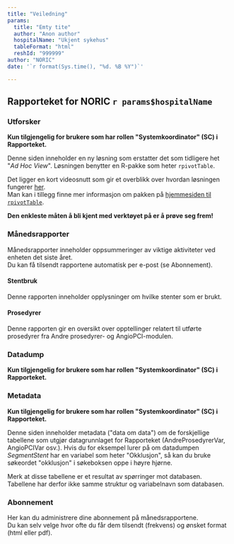 ```yaml
---
title: "Veiledning"
params:
  title: "Emty tite"
  author: "Anon author"
  hospitalName: "Ukjent sykehus"
  tableFormat: "html"
  reshId: "999999"
author: "NORIC"
date: '`r format(Sys.time(), "%d. %B %Y")`'

---
```


## Rapporteket for NORIC `r params$hospitalName`



### Utforsker

__Kun tilgjengelig for brukere som har rollen \"Systemkoordinator\" (SC) i Rapporteket.__

Denne siden inneholder en ny løsning som erstatter det som tidligere het \"*Ad Hoc View*\". Løsningen benytter en R-pakke som heter `rpivotTable`.
  
Det ligger en kort videosnutt som gir et overblikk over hvordan løsningen fungerer [her](https://i0.wp.com/nicolas.kruchten.com/pivottable/images/animation.gif "Videosnutt rpivotTable").        
Man kan i tillegg finne mer informasjon om pakken på [hjemmesiden til `rpivotTable`](https://pivottable.js.org/examples/ "Hjemmesiden til rpivotTable"). 

__Den enkleste måten å bli kjent med verktøyet på er å prøve seg frem!__
    
  

### Månedsrapporter

Månedsrapporter inneholder oppsummeringer av viktige aktiviteter ved enheten det siste året.  
Du kan få tilsendt rapportene automatisk per e-post (se Abonnement).


#### Stentbruk
Denne rapporten inneholder opplysninger om hvilke stenter som er brukt.

#### Prosedyrer
Denne rapporten gir en oversikt over opptellinger relatert til utførte prosedyrer fra Andre prosedyrer- og AngioPCI-modulen.


### Datadump
  
__Kun tilgjengelig for brukere som har rollen \"Systemkoordinator\" (SC) i Rapporteket.__

### Metadata
__Kun tilgjengelig for brukere som har rollen \"Systemkoordinator\" (SC) i Rapporteket.__

Denne siden inneholder metadata (\"data om data\") om de forskjellige tabellene som utgjør datagrunnlaget for Rapporteket (AndreProsedyrerVar, AngioPCIVar osv.). Hvis du for eksempel lurer på om datadumpen *SegmentStent* har en variabel som heter \"Okklusjon\", så kan du bruke søkeordet \"okklusjon\" i søkeboksen oppe i høyre hjørne.
  
Merk at disse tabellene er et resultat av spørringer mot databasen. Tabellene har derfor ikke samme struktur og variabelnavn som databasen. 

### Abonnement

Her kan du administrere dine abonnement på månedsrapportene.  
Du kan selv velge hvor ofte du får dem tilsendt (frekvens) og ønsket format (html eller pdf).
